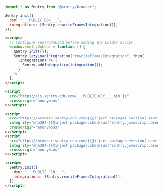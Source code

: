 <SignInNote />

```javascript {tabTitle:npm}
import * as Sentry from "@sentry/browser";

Sentry.init({
  dsn: "___PUBLIC_DSN___",
  integrations: [Sentry.rewriteFramesIntegration()],
});
```

```html {tabTitle: Loader}
<script>
  // Configure sentryOnLoad before adding the Loader Script
  window.sentryOnLoad = function () {
    Sentry.init({});
    Sentry.lazyLoadIntegration("rewriteFramesIntegration").then(
      (integration) => {
        Sentry.addIntegration(integration());
      }
    );
  };
</script>

<script
  src="https://js.sentry-cdn.com/___PUBLIC_KEY___.min.js"
  crossorigin="anonymous"
></script>
```

```html {tabTitle: CDN}
<script
  src="https://browser.sentry-cdn.com/{{@inject packages.version('sentry.javascript.browser') }}/bundle.tracing.min.js"
  integrity="sha384-{{@inject packages.checksum('sentry.javascript.browser', 'bundle.tracing.min.js', 'sha384-base64') }}"
  crossorigin="anonymous"
></script>
<script
  src="https://browser.sentry-cdn.com/{{@inject packages.version('sentry.javascript.browser') }}/rewriteframes.min.js"
  integrity="sha384-{{@inject packages.checksum('sentry.javascript.browser', 'rewriteframes.min.js', 'sha384-base64') }}"
  crossorigin="anonymous"
></script>

<script>
  Sentry.init({
    dsn: "___PUBLIC_DSN___",
    integrations: [Sentry.rewriteFramesIntegration()],
  });
</script>
```
